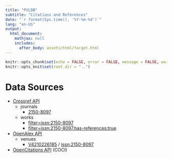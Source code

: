 ```yaml
---
title: "PVLDB"
subtitle: "Citations and References"
date: "`r format(Sys.time(), '%Y-%m-%d')`"
lang: "en-US"
output:
  html_document:
    mathjax: null
    includes:
      after_body: assets/html/target.html
---
```


```r
knitr::opts_chunk$set(echo = FALSE, error = FALSE, message = FALSE, warning = FALSE)
knitr::opts_knit$set(root.dir = "..")
```

# Data Sources

- [Crossref API](https://api.crossref.org)
  - journals
    - [2150-8097](https://api.crossref.org/journals/2150-8097?mailto=bibliometrie@slub-dresden.de)
  - works
    - [filter=issn:2150-8097](https://api.crossref.org/works?filter=issn:2150-8097&mailto=bibliometrie@slub-dresden.de)
    - [filter=issn:2150-8097,has-references:true](https://api.crossref.org/works?filter=issn:2150-8097,has-references:true&mailto=bibliometrie@slub-dresden.de)
- [OpenAlex API](https://docs.openalex.org)
  - venues
    - [V4210226185](https://api.openalex.org/journals/V4210226185?mailto=bibliometrie@slub-dresden.de) / [issn:2150-8097](https://api.openalex.org/journals/issn:2150-8097?mailto=bibliometrie@slub-dresden.de)
- [OpenCitations API](https://opencitations.net/index/coci/api/v1) (COCI)
